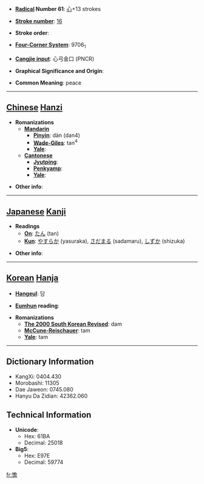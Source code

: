 * '''[[Wiktionary:Chinese radical index| Radical]] Number 61''': [[Wiktionary:Chinese radical index 心|心]]+13 strokes

* '''[[Wiktionary:Chinese total strokes index|Stroke number]]''': [[Wiktionary:Chinese total strokes index 16|16]]

* '''Stroke order''': 

* '''[[Wiktionary:Chinese four corner index|Four-Corner System]]''': 9706<sub>1</sub>

* '''[[Wiktionary:Chinese Cangjie index|Cangjie input]]''': 心弓金口 (PNCR)

* '''Graphical Significance and Origin''': 

* '''Common Meaning''': peace

----

== [[Chinese]] [[Hanzi]] ==

* '''Romanizations'''
** '''[[Mandarin]]'''
*** '''[[Pinyin]]''': dàn (dan4)
*** '''[[Wade-Giles]]''': tan<sup>4</sup>
*** '''[[Yale]]''': 
** '''[[Cantonese]]'''
*** '''[[Jyutping]]''':
*** '''[[Penkyamp]]''': 
*** '''[[Yale]]''': 

* '''Other info''': 

----

== [[Japanese]] [[Kanji]] ==

* '''Readings'''
** '''[[On]]''': [[たん]] (tan)
** '''[[Kun]]''': [[やすらか]] (yasuraka), [[さだまる]] (sadamaru), [[しずか]] (shizuka)

* '''Other info''':  

----

== [[Korean]] [[Hanja]] ==

* '''[[Hangeul]]''': 담

* '''[[Eumhun]] reading''': 

* '''Romanizations'''
** '''[[The 2000 South Korean Revised Romanization|The 2000 South Korean Revised]]''': dam
** '''[[McCune-Reischauer]]''': tam
** '''[[Yale]]''': tam

----

== Dictionary Information ==

* KangXi: 0404.430
* Morobashi: 11305
* Dae Jaweon: 0745.080
* Hanyu Da Zidian: 42362.060

== Technical Information ==

* '''Unicode''':
** Hex: 61BA
** Decimal: 25018
* '''Big5''':
** Hex: E97E
** Decimal: 59774

[[fr:憺]]